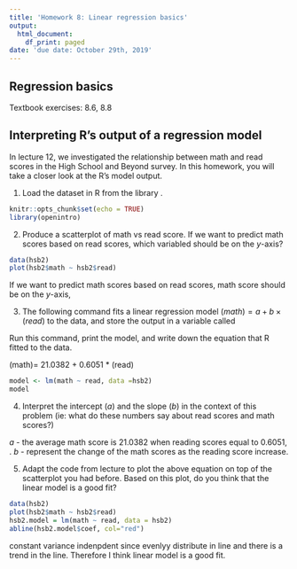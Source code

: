 ```yaml
---
title: 'Homework 8: Linear regression basics'
output:
  html_document:
    df_print: paged
date: 'due date: October 29th, 2019'
---
```



## Regression basics

Textbook exercises: 8.6, 8.8

## Interpreting R's output of a regression model

In lecture 12, we investigated the relationship between math and read scores in the High School and Beyond survey. In this homework, you will take a closer look at the R's model output. 

1. Load the dataset \texttt{hsb2} in R from the library \texttt{openintro}. 

```r
knitr::opts_chunk$set(echo = TRUE)
library(openintro)

```

2. Produce a scatterplot of math vs read score. If we want to predict math scores based on read scores, which variabled should be on the $y$-axis?
```r
data(hsb2)
plot(hsb2$math ~ hsb2$read)
```

If we want to predict math scores based on read scores, math score should be on the $y$-axis, 

3. The following command fits a linear regression model $(math) = a +  b \times (read)$ to the data, and store the output in a variable called \texttt{model}

Run this command, print the model, and write down the equation that R fitted to the data.

(math)= 21.0382 + 0.6051 * (read)
```r
model <- lm(math ~ read, data =hsb2)
model
```

4. Interpret the intercept ($a$) and the slope ($b$) in the context of this problem (ie: what do these numbers say about read scores and math scores?)

$a$ - the average math score is 21.0382 when reading scores equal to 0.6051, .
$b$ - represent the change of the math scores as the reading score increase.

5. Adapt the code from lecture to plot the above equation on top of the scatterplot you had before. Based on this plot, do you think that the linear model is a good fit?
```r
data(hsb2)
plot(hsb2$math ~ hsb2$read)
hsb2.model = lm(math ~ read, data = hsb2)
abline(hsb2.model$coef, col="red")
```

constant variance indenpdent since evenlyy distribute in line and there is a trend in the line. Therefore I think linear model is a good fit.